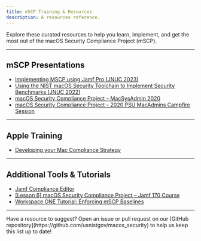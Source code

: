 ```yaml
---
title: mSCP Training & Resources
description: A resources reference.
---
```


Explore these curated resources to help you learn, implement, and get the most out of the macOS Security Compliance Project (mSCP).

---

## mSCP Presentations

- [Implementing MSCP using Jamf Pro (JNUC 2023)](https://www.youtube.com/watch?v=hCq4PbLX0Tc)
- [Using the NIST macOS Security Toolchain to Implement Security Benchmarks (JNUC 2022)](https://www.youtube.com/watch?v=0F2JhCJ_RaI)
- [macOS Security Compliance Project – MacSysAdmin 2020](https://docs.macsysadmin.se/2020/video/Day2Session3.mp4)
- [macOS Security Compliance Project – 2020 PSU MacAdmins Campfire Session](https://www.youtube.com/watch?v=mpEBEelSWlI&list=PLRUboZUQxbyUyqkH7BFaQGAR7x51olLNt&index=17)

---

## Apple Training

- [Developing your Mac Compliance Strategy](https://it-training.apple.com/tutorials/apt-deployment#developing-your-mac-compliance-strategy)

---

## Additional Tools & Tutorials

- [Jamf Compliance Editor](https://trusted.jamf.com/docs/establishing-compliance-baselines)
- [[Lesson 6] macOS Security Compliance Project – Jamf 170 Course](https://youtu.be/pYDfrYQrfqc?si=BnJqQqbsRcYf7DNX)
- [Workspace ONE Tutorial: Enforcing mSCP Baselines](https://techzone.vmware.com/resource/enforcing-macos-security-compliance-project-baselines-workspace-one-operational-tutorial)

---

<aside>
Have a resource to suggest?  
Open an issue or pull request on our [GitHub repository](https://github.com/usnistgov/macos_security) to help us keep this list up to date!
</aside>

